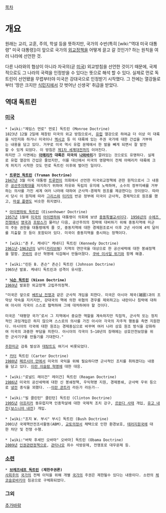 [[목차]]
= 개요 =
원래는 교리, 교훈, 주의, 학설 등을 뜻하지만, 국가의 수반(특히 [wiki:"역대 미국 대통령" 미국 대통령])이 앞으로 국가의 [[외교]]정책을 어떻게 끌고 갈 것인가? 하는 원칙을 여러 나라에 선언한 것.

다른 나라와의 협상이 아니라 자국의(곧 [[미국]]) 외교방침을 선언한 것이기 때문에, 국제적으로도 그 나라의 국력을 인정받을 수 있다는 뜻으로 해석 할 수 있다. 실제로 먼로 독트린이 선언됐을 무렵부터야 미국은 강대국으로 인정받기 시작했다. 그 전에는 열강들로부터 '땅은 크지만 [[식민지]]에서 갓 벗어난 신생국' 취급을 받았다.

== 역대 독트린 ==
=== [[미국]] ===
 * [wiki:"제임스 먼로" 먼로] 독트린 (Monroe Doctrine)
 1823년 12월 2일에 제창된 미국의 외교 방침으로서, [[유럽]] 열강으로 하여금 더 이상 미 대륙을 식민지화 하거나 미국이나 [[멕시코]] 등 미 대륙에 있는 주권 국가에 대한 간섭을 거부하는 내용을 담고 있다. 거꾸로 미국 역시 유럽 문제에서 한 발을 빼게 되면서 잘 발전할 수 있게 되었다. 이 방침은 [[제1차 세계대전]]까지 이어진다.
 하지만 그 이면에는 '''[[아메리카]] 대륙은 미국의 [[나와바리]]'''가 깔려있는 것으로도 유명하다. 실제로 유럽 열강의 간섭은 줄었지만, 이를 대신에서 미국의 영향력이 전체 아메리카 대륙에 크게 퍼지기 시작한 것도 먼로 독트린 이후에 벌어진 일이다.

 * '''[[트루먼 독트린]] (Truman Doctrine)'''
 [[1947년]] 3월 미국 대통령 [[트루먼]]이 의회에서 선언한 미국외교정책에 관한 원칙으로서 그 내용은 [[공산주의]]확대를 저지하기 위하여 자유와 독립의 유지에 노력하며, 소수의 정부지배를 거부하는 의사를 가진 세계 여러 나라에 대하여 군사적·경제적 원조를 제공한다는 것이었다. 따라서 당시 이 원칙에 따라 [[그리스]]와 [[터키]]의 반공 정부에 미국이 군사적, 경제적으로 원조를 했고, [[마셜 플랜]]도 비슷한 취지였다. 
 
 * [[아이젠하워 독트린]] (Eisenhower Doctrine) 
 [[1957년]] 1월에 [[미국]]의 [[아이젠하워]] 대통령이 의회에 보낸 [[중동]]특별교서이다. [[1956년]]의 [[수에즈 전쟁]]에서 [[영국]]과 [[프랑스]]가 물러난 다음, 공산주의의 침략에 대비하기 위해 중동지역에 미군의 주둔 권한을 대통령에게 줄 것, 중동지역에 대한 경제원조로서 이후 2년 사이에 4억 달러를 지출할 것 등이 포함되어 있다. 미국이 중동지역을 중시하는 정책이다.
 
 * [wiki:"존 F. 케네디" 케네디] 독트린 (Kennedy Doctrine)
 [[1961년]]-[[1963년]]의 남미([[카리브해]]) 지역의 연안국을 대상으로 한 공산세력에 대한 봉쇄정책을 말함. [[쿠바]]의 공산 혁명에 식겁해서 만들어졌다. [[쿠바 미사일 위기]]와 함께 해결. 
 
 * [wiki:"린든 B. 존슨" 존슨] 독트린 (Johnson Doctrine)
 1965년 발표. 케네디 독트린과 성격이 유사함.
 
 * '''[[닉슨 독트린]] (Nixon Doctrine)'''
 [[1969년]] 발표한 외교정책 고립주의정책.  

 "미국은 앞으로 [[베트남 전쟁]]과 같은 군사적 개입을 피한다. 미국은 아시아 제국(諸國)과의 조약상 약속을 지키지만, 강대국의 핵에 의한 위협의 경우를 제외하고는 내란이나 침략에 대하여 아시아 각국이 스스로 협력하여 그에 대처하여야 할 것이다.
 
 미국은 ‘태평양 국가’로서 그 지역에서 중요한 역할을 계속하지만 직접적, 군사적 또는 정치적인 과잉개입은 하지 않으며 스스로의 의사를 가진 아시아 각국의 자주적 행동을 측면 지원한다. 아시아의 각국에 대한 원조는 경제중심으로 바꾸며 여러 나라 상호 원조 방식을 강화하여 미국의 과중한 부담을 피한다. 아시아의 각국이 5∼10년의 장래에는 상호안전보장을 위한 군사기구를 만들기를 기대한다." 

 [[주한미군]] 감축 발상과 [[데탕트]]도 여기서 비롯되었다. 

 * [[카터]] 독트린 (Carter Doctrine)
 [[1980년]] [[페르시아 만]]에서 미국의 국익을 위해 필요하다면 군사적인 조치를 취하겠다는 내용을 담고 있다. [[이란 이슬람 혁명]]에 대한 대응. 
 
 * [wiki:"로널드 레이건" 레이건] 독트린 (Reagan Doctrine) 
 [[1986년]] 미국의 공산세력에 대한 신 봉쇄정책, 우익혁명 지원, 경제봉쇄, 군사력 우위 등으로 [[냉전]] 종식을 꾀했다. --[[이란 콘트라]] 라든가 라든가--
 
 * [wiki:"빌 클린턴" 클린턴] 독트린 (Clinton Doctrine)
 [[1995년]] [[아프리카]] 동유럽지역 인종학살에 대한 국제적 조치 강구, [[르완다 사태]] 개입, [[유고 내전]]([[보스니아 내전]]) 개입.
 
 * [wiki:"조지 W. 부시" 부시] 독트린 (Bush Doctrine)
 2001년 국제핵안전조사활동(ABM), [[교토의정서]] 채택으로 인한 환경보호, [[테러]]지원국에 대한 차단 및 전쟁 수행.
 
 * [wiki:"버락 후세인 오바마" 오바마] 독트린 (Obama Doctrine)
 [[2009년]] [[인권]]관련정책으로, [[관타나모]] 죄수 석방문제, 전쟁포로 대우문제 등.

=== [[소련]] ===
 * '''[[브레즈네프 독트린]] (제한주권론)'''
 [[사회주의]] [[국가]]의 전체 이익을 위해 개별 [[국가]]의 주권은 제한될수 있다는 내용이다. 소련의 [[체코슬로바키아]] 침공으로 구체화되었다. 

=== 그외 ===
[[추가바람]]
